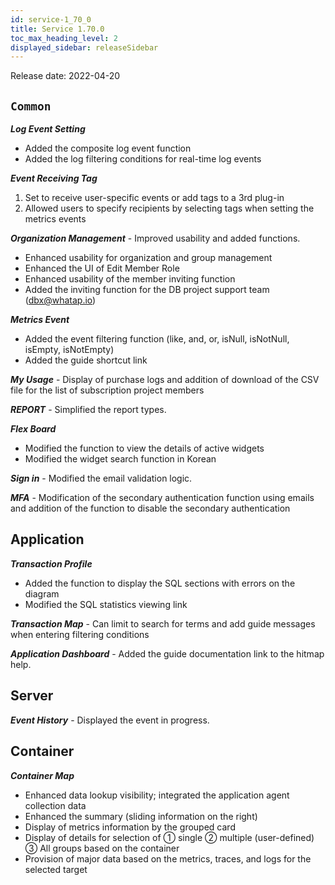 ```yaml
---
id: service-1_70_0
title: Service 1.70.0
toc_max_heading_level: 2
displayed_sidebar: releaseSidebar
---
```



Release date: 2022-04-20

## `Common`

**_Log Event Setting_**

- Added the composite log event function
- Added the log filtering conditions for real-time log events

**_Event Receiving Tag_**

1. Set to receive user-specific events or add tags to a 3rd plug-in
2. Allowed users to specify recipients by selecting tags when setting the metrics events

**_Organization Management_** - Improved usability and added functions.

- Enhanced usability for organization and group management
- Enhanced the UI of Edit Member Role
- Enhanced usability of the member inviting function
- Added the inviting function for the DB project support team (dbx@whatap.io)

**_Metrics Event_** 

- Added the event filtering function (like, and, or, isNull, isNotNull, isEmpty, isNotEmpty)
- Added the guide shortcut link 

**_My Usage_** - Display of purchase logs and addition of download of the CSV file for the list of subscription project members 

**_REPORT_** - Simplified the report types.

**_Flex Board_**

- Modified the function to view the details of active widgets
- Modified the widget search function in Korean 

**_Sign in_** - Modified the email validation logic.

**_MFA_** - Modification of the secondary authentication function using emails and addition of the function to disable the secondary authentication

## Application

**_Transaction Profile_** 

- Added the function to display the SQL sections with errors on the diagram
- Modified the SQL statistics viewing link

**_Transaction Map_** - Can limit to search for terms and add guide messages when entering filtering conditions

**_Application Dashboard_** - Added the guide documentation link to the hitmap help.

## Server

**_Event History_** - Displayed the event in progress.

## Container

**_Container Map_**

- Enhanced data lookup visibility; integrated the application agent collection data
- Enhanced the summary (sliding information on the right)
- Display of metrics information by the grouped card
- Display of details for selection of ① single ② multiple (user-defined) ③ All groups based on the container
- Provision of major data based on the metrics, traces, and logs for the selected target
